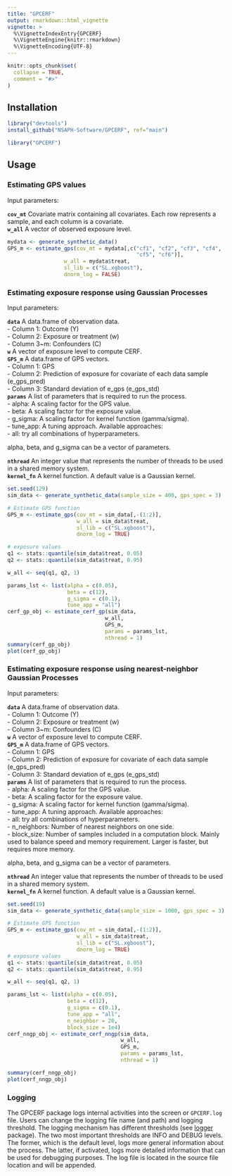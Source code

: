```yaml
---
title: "GPCERF"
output: rmarkdown::html_vignette
vignette: >
  %\VignetteIndexEntry{GPCERF}
  %\VignetteEngine{knitr::rmarkdown}
  %\VignetteEncoding{UTF-8}
---
```


```r
knitr::opts_chunk$set(
  collapse = TRUE,
  comment = "#>"
)
```

## Installation

```r
library("devtools")
install_github("NSAPH-Software/GPCERF", ref="main")
```
```r
library("GPCERF")
```


## Usage

### Estimating GPS values

Input parameters:

**`cov_mt`** Covariate matrix containing all covariates. Each row represents a 
sample, and each column is a covariate.   
**`w_all`** A vector of observed exposure level.    

```r
mydata <- generate_synthetic_data()
GPS_m <- estimate_gps(cov_mt = mydata[,c("cf1", "cf2", "cf3", "cf4",
                                         "cf5", "cf6")],
                  w_all = mydata$treat,
                  sl_lib = c("SL.xgboost"),
                  dnorm_log = FALSE)
```

### Estimating exposure response using Gaussian Processes

Input parameters:

**`data`** A data.frame of observation data.   
  - Column 1: Outcome (Y)   
  - Column 2: Exposure or treatment (w)   
  - Column 3~m: Confounders (C)   
**`w`** A vector of exposure level to compute CERF.   
**`GPS_m`** A data.frame of GPS vectors.   
  - Column 1: GPS   
  - Column 2: Prediction of exposure for covariate of each data sample (e_gps_pred)   
  - Column 3: Standard deviation of e_gps (e_gps_std)   
**`params`** A list of parameters that is required to run the process.     
  - alpha: A scaling factor  for the GPS value.   
  - beta: A scaling factor for the exposure value.   
  - g_sigma: A scaling factor for kernel function (gamma/sigma).   
  - tune_app: A tuning approach. Available approaches:   
    - all: try all combinations of hyperparameters.   

alpha, beta, and g_sigma can be a vector of parameters. 

**`nthread`** An integer value that represents the number of threads to be used in a shared memory system.    
**`kernel_fn`** A kernel function. A default value is a Gaussian kernel.    

```r
set.seed(129)
sim_data <- generate_synthetic_data(sample_size = 400, gps_spec = 3)

# Estimate GPS function
GPS_m <- estimate_gps(cov_mt = sim_data[,-(1:2)],
                      w_all = sim_data$treat,
                      sl_lib = c("SL.xgboost"),
                      dnorm_log = TRUE)

# exposure values
q1 <- stats::quantile(sim_data$treat, 0.05)
q2 <- stats::quantile(sim_data$treat, 0.95)

w_all <- seq(q1, q2, 1)

params_lst <- list(alpha = c(0.05),
                   beta = c(12),
                   g_sigma = c(0.1),
                   tune_app = "all")
cerf_gp_obj <- estimate_cerf_gp(sim_data,
                               w_all,
                               GPS_m,
                               params = params_lst,
                               nthread = 1)
summary(cerf_gp_obj)
plot(cerf_gp_obj)
```

### Estimating exposure response using nearest-neighbor Gaussian Processes

Input parameters:

**`data`** A data.frame of observation data.   
  - Column 1: Outcome (Y)   
  - Column 2: Exposure or treatment (w)   
  - Column 3~m: Confounders (C)   
**`w`** A vector of exposure level to compute CERF.   
**`GPS_m`** A data.frame of GPS vectors.   
  - Column 1: GPS   
  - Column 2: Prediction of exposure for covariate of each data sample (e_gps_pred)   
  - Column 3: Standard deviation of e_gps (e_gps_std)   
**`params`** A list of parameters that is required to run the process.    
  - alpha: A scaling factor  for the GPS value.   
  - beta: A scaling factor for the exposure value.   
  - g_sigma: A scaling factor for kernel function (gamma/sigma).   
  - tune_app: A tuning approach. Available approaches:   
    - all: try all combinations of hyperparameters.   
  - n_neighbors: Number of nearest neighbors on one side.    
  - block_size: Number of samples included in a computation block. Mainly used to balance speed and memory requirement. Larger \code{block_size} is faster, but requires more memory.    

alpha, beta, and g_sigma can be a vector of parameters. 

**`nthread`** An integer value that represents the number of threads to be used in a shared memory system.    
**`kernel_fn`** A kernel function. A default value is a Gaussian kernel.    

```r
set.seed(19)
sim_data <- generate_synthetic_data(sample_size = 1000, gps_spec = 3)

# Estimate GPS function
GPS_m <- estimate_gps(cov_mt = sim_data[,-(1:2)],
                      w_all = sim_data$treat,
                      sl_lib = c("SL.xgboost"),
                      dnorm_log = TRUE)
# exposure values
q1 <- stats::quantile(sim_data$treat, 0.05)
q2 <- stats::quantile(sim_data$treat, 0.95)

w_all <- seq(q1, q2, 1)

params_lst <- list(alpha = c(0.05),
                   beta = c(12),
                   g_sigma = c(0.1),
                   tune_app = "all",
                   n_neighbor = 20,
                   block_size = 1e4)
cerf_nngp_obj <- estimate_cerf_nngp(sim_data,
                                    w_all,
                                    GPS_m,
                                    params = params_lst,
                                    nthread = 1)

summary(cerf_nngp_obj)
plot(cerf_nngp_obj)
```

### Logging

The GPCERF package logs internal activities into the screen or `GPCERF.log` file. Users can change the logging file name (and path) and logging threshold. The logging mechanism has different thresholds (see [logger](https://cran.r-project.org/package=logger) package). The two most important thresholds are INFO and DEBUG levels. The former, which is the default level, logs more general information about the process. The latter, if activated, logs more detailed information that can be used for debugging purposes. The log file is located in the source file location and will be appended. 
